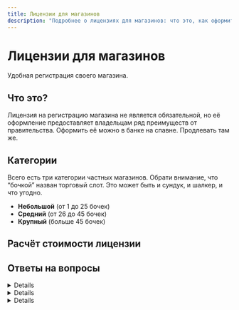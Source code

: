 ```yaml
---
title: Лицензии для магазинов
description: "Подробнее о лицензиях для магазинов: что это, как оформить, как продлить и прочее"
---
```


# Лицензии для магазинов

Удобная регистрация своего магазина.

## Что это?

Лицензия на регистрацию магазина не является обязательной, но её оформление предоставляет владельцам ряд преимуществ от правительства. Оформить её можно в банке на спавне. Продлевать там же.

## Категории

Всего есть три категории частных магазинов. Обрати внимание, что “бочкой” назван торговый слот. Это может быть и сундук, и шалкер, и что угодно.

- **Небольшой** (от 1 до 25 бочек)
- **Средний** (от 26 до 45 бочек)
- **Крупный** (больше 45 бочек)

## Расчёт стоимости лицензии

<LicenseCalculator />

## Ответы на вопросы

<Details title="Какие преимущества я получу?">
  Министерство экономики скоро даст разъяснения по этому вопросу
</Details>

<Details title="Можно ли просрочить оплату?">
  Министерство экономики скоро даст разъяснения по этому вопросу
</Details>

<Details title="Повлияет ли лицензия на оформление магазина?">
  Министерство экономики скоро даст разъяснения по этому вопросу
</Details>

